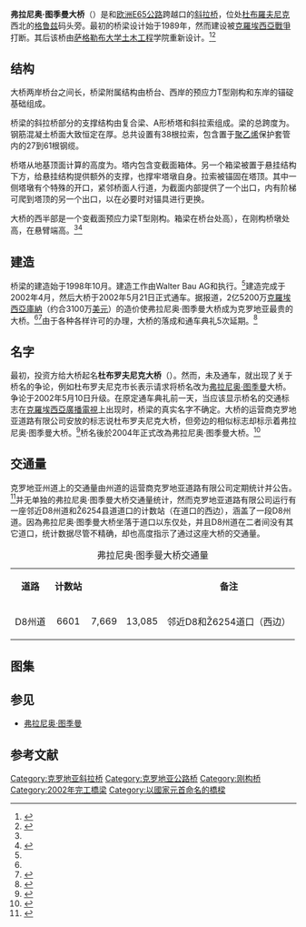 {{noteTA
|1=zh-hans:斜拉桥;zh-hk:斜拉橋;zh-tw:斜張橋;
}}
{{Infobox bridge
| bridge_name      = 弗拉尼奥·图季曼大桥
| native_name      = Most dr. Franja Tuđmana
| native_name_lang = hr
| image            = Dubrovnik-bridge.jpg
| image_size       = <!--图片宽度不带px，不填默认300。-->
| alt              = 远望大桥侧影的照片。阳光照在横跨杜布罗夫尼克河口的白色桥体上，蓝天白云青山绿水。全桥由一座钢筋混凝土单塔双索面斜拉桥和一座钢筋混凝土T型刚构在河中央联接而成，A字形的斜拉桥塔从河口边的码头拔地而起，T型刚构的桥墩则立在河口另一边。远山岩石裸露而呈现灰白色，山脚下是白墙红顶的一片居民区。
| caption          = <!--图片说明文字，本条目不需要。-->
| official_name    = <!--官方名字，本条目名已经是官方版了，不需要。-->
| other_name       = 杜布罗夫尼克大桥
| carries          = {{link-en|克罗地亚D8州道|D8 road (Croatia)}}、[[欧洲E65公路|欧洲E65公路]]
| crosses          = [[亚得里亚海|亚得里亚海]]滨{{link-en|杜布罗夫尼克河|Rijeka Dubrovačka}}口
| locale           = [[克罗地亚|克罗地亚]][[杜布羅夫尼克-內雷特瓦縣|杜布羅夫尼克-內雷特瓦縣]]<br />[[杜布罗夫尼克|杜布罗夫尼克]]
| owner            = <!--桥梁所有者-->
| maint            = {{link-en|克罗地亚道路有限公司|Hrvatske ceste}}
| id               = <!--桥梁官方编号-->
| id_type          = <!--编号类型。若无特别说明，默认为美国国家桥梁数据库编号。 -->
| website          = 
| architect        = <!--负责桥梁概念设计的第三方建筑师-->
| designer         = Građevinski fakultet, Zagreb<br>Zlatko Šavor <ref>{{cite | url=http://www.nacional.hr/clanak/22890/tvorac-najvecih-hrvatskih-mostova | title=Tvorac najvećih hrvatskih mostova | date=2006-01-30 | author=Eduard Šoštarić | language=hr | accessdate=2015-01-30 | archive-date=2012-07-07 | archive-url=https://www.webcitation.org/68ytW2oYH?url=http://www.nacional.hr/clanak/22890/tvorac-najvecih-hrvatskih-mostova | dead-url=no }}</ref>
| engineering      = <!--设计单位-->
| winner           = <!--所获奖项-->
| contracted_designer = <!--合同阶段的首席设计师-->
| design           = 斜拉桥－刚构桥
| material         = 钢筋混凝土
|length            = {{convert|518|m|ft|abbr=off}}
|width             = {{convert|14.2|m|ft|abbr=off}}
| height           = {{convert|141.5|m|ft|abbr=off}}
| mainspan         = {{convert|304.5|m|ft|abbr=off}}
| spans            = 3跨<!--桥跨数量-->
| pierswater       = <!--桥墩数量-->
| load             = <!--桥梁的最大负载重量-->
| clearance        = <!--桥面上方的通行净空高度-->
| below            = {{convert|50.3|m|ft|abbr=off}}
| life             = <!--桥梁设计的最大使用年限-->
| builder          = Walter-Bau AG <br> Konstruktor Split<ref>{{cite | url=http://gradnja.org/niskogradnja/192-mostovi-nai-svagranji.html | title=Gradnja - Mostovi naši svagdašnji | language=hr | accessdate=2015-01-30 | archive-date=2021-09-05 | archive-url=https://web.archive.org/web/20210905215208/https://gradnja.org/niskogradnja/192-mostovi-nai-svagranji.html | dead-url=no }}</ref>
| fabricator       = <!--建材生产商-->
| begin            = 1998年10月
| complete         = <!--完工日期-->
| cost             = 2亿5200万[[克羅埃西亞庫納|库纳]]（3800万美元）<ref>{{cite | url=http://www.triposo.com/poi/Franjo_TuC491man_Bridge_28Dubrovnik29 | title=FRANJO TUĐMAN BRIDGE | language=en | accessdate=2015-01-30 | archive-date=2014-08-10 | archive-url=https://web.archive.org/web/20140810084356/http://www.triposo.com/poi/Franjo_TuC491man_Bridge_28Dubrovnik29 | dead-url=no }}</ref>
| open             = 2002年5月11日
| inaugurated      = <!--启用典礼日期-->
| toll             = <!--桥梁通行费（假如收费的话）-->
| traffic          = <!--年平均日交通流量-->
| preceded         = <!--上游桥梁-->
| followed         = <!--下游桥梁-->
| heritage         = <!--文物古迹的保护状况（如：全国重点文物保护单位、世界遗产等）-->
| collapsed        = <!--倒塌、被毁、拆除的日期-->
| closed           = <!--关闭或停止使用的日期-->
| replaces         = <!--该桥梁替代的原有桥梁或轮渡服务等-->
| map_cue          = <!--地图项标题-->
| map_image        = <!--地图文件名-->
| map_alt          = <!--地图的替代文字（无法显示或看见图片时使用）-->
| map_text         = <!--地图的说明文字-->
| map_width        = <!--地图宽度（如：200px或15%）-->
| coordinates      = {{coord|42.668269|N|18.079419|E|region:HR_type:landmark|display=inline,title}}
| lat              = <!--经度（与上面“coordinate”参数相同，二选一填写。）-->
| long             = <!--纬度（与上面“coordinate”参数相同，二选一填写。）-->
| extra            = {{Location map | Croatia | label= | label_size= | lat=42.668269 | long=18.079419 | position= | width=300 | float=center | caption= }}
| references       = <!--本信息框的参考资料-->
}}

'''弗拉尼奥·图季曼大桥'''（{{lang-hr|Most dr. Franja Tuđmana}}）是{{link-en|克罗地亚D8州道|D8 road (Croatia)}}和[[欧洲E65公路|欧洲E65公路]]跨越{{link-en|杜布罗夫尼克河|Rijeka Dubrovačka}}口的[[斜拉桥|斜拉桥]]，位处[[杜布羅夫尼克|杜布羅夫尼克]]西北的[[格鲁兹|格鲁兹]]码头旁。最初的桥梁设计始于1989年，然而建设被[[克羅埃西亞戰爭|克羅埃西亞戰爭]]打断。其后该桥由[[萨格勒布大学|萨格勒布大学]][[土木工程|土木工程]]学院重新设计。<ref name="Ingenieur-Dubrovnik">{{cite news | newspaper = Ingenieur | url = http://www.ingenieurpress.com/konstrukcije/20-mostovi-nai-svagdanji.html | title = Our daily bridges | date = 2010-08-22 | language = hr | deadurl = yes | archiveurl = https://web.archive.org/web/20110123214452/http://www.ingenieurpress.com/konstrukcije/20-mostovi-nai-svagdanji.html | archivedate = 2011-01-23 }}</ref><ref name="Građevinar-Dubrovnik">{{cite journal | url=http://hrcak.srce.hr/file/17399 | title=Most preko Rijeke Dubrovačke | trans_title=杜布罗夫尼克河大桥 | journal=Građevinar | publisher=Croatian Society of Civil Engineers | location=萨格勒布 | date=2002-05-25 | volume=54 | issue= | pages=329–344 | language=hr | issn= | format=PDF | accessdate=2010-08-23 | archive-date=2012-04-01 | archive-url=https://web.archive.org/web/20120401214436/http://hrcak.srce.hr/file/17399 | dead-url=no }}</ref>

== 结构 ==
大桥两岸桥台之间长{{convert|518|m|ft|sing=on}}，桥梁附属结构由桥台、西岸的预应力T型刚构和东岸的锚碇基础组成。

桥梁的斜拉桥部分的支撑结构由复合梁、A形桥塔和斜拉索组成。梁的总跨度为{{convert|324.7|m|abbr=off}}。钢筋混凝土桥面大致恒定在{{convert|25|cm|abbr=off|sigfig=1}}厚。总共设置有38根拉索，包含置于[[聚乙烯|聚乙烯]]保护套管内的27到61根钢缆。

桥塔从地基顶面计算的高度为{{convert|141.5|m|abbr=off}}。塔内包含变截面箱体。另一个箱梁被置于悬挂结构下方，给悬挂结构提供额外的支撑，也撑牢塔墩自身。拉索被锚固在塔顶。其中一侧塔墩有个特殊的开口，紧邻桥面人行道，为截面内部提供了一个出口，内有阶梯可爬到塔顶的另一个出口，以在必要时对锚具进行更换。

大桥的西半部是一个变截面预应力梁T型刚构。箱梁在桥台处高{{convert|3.25|m|abbr=off}}），在刚构桥墩处高{{convert|8.22|m|abbr=off}}，在悬臂端高{{convert|3.2|m|abbr=off}}。<ref name="Građevinar-Dubrovnik"/><ref name="Konstruktor-Dubrovnik">{{cite news | newspaper = Konstruktor, Split | url = http://www.konstruktor-split.hr/reference/tabid/905/agentType/View/PropertyID/69/sortBy/cf6/PropertyTypeID/7/Default.aspx | title = Most Dubrovnik | trans_title = 杜布罗夫尼克大桥 | date = 2010-08-22 | language = hr | accessdate = 2015-01-30 | archive-date = 2009-10-05 | archive-url = https://web.archive.org/web/20091005031016/http://www.konstruktor-split.hr/reference/tabid/905/agentType/View/PropertyID/69/sortBy/cf6/PropertyTypeID/7/Default.aspx | dead-url = no }}</ref>

== 建造 ==
桥梁的建造始于1998年10月。建造工作由Walter Bau AG和{{link-en|Konstruktor|Konstruktor}}执行。<ref name="Građevinar-Dubrovnik"/>建造完成于2002年4月，然后大桥于2002年5月21日正式通车。据报道，2亿5200万[[克羅埃西亞庫納|克羅埃西亞庫納]]（约合3100万[[美元|美元]]）的造价使弗拉尼奥·图季曼大桥成为克罗地亚最贵的大桥。<ref name="Ingenieur-Dubrovnik"/><ref name="HRT-Dubrovnik">{{cite news | newspaper = [[克羅埃西亞廣播電視|克羅埃西亞廣播電視]] | url = http://www.hrt.hr/arhiv/2002/05/21/HRT0013.html | title = MOST PREKO RIJEKE DUBROVAČKE SLUŽBENO OTVOREN ZA PROMET | trans_title = 杜布罗夫尼克河大桥正式通车 | date = 2002-05-21 | language = hr | deadurl = yes | archiveurl = https://web.archive.org/web/20150201191057/http://www.hrt.hr/arhiv/2002/05/21/HRT0013.html | archivedate = 2015-02-01 }}</ref>由于各种各样许可的办理，大桥的落成和通车典礼5次延期。<ref name="HRT-Dubrovnik2">{{cite news | newspaper = [[克羅埃西亞廣播電視|克羅埃西亞廣播電視]] | url = http://www.hrt.hr/arhiv/2002/04/03/KRV.html | title = 481 m long Rijeka Dubrovačka Bridge open on the May 11 | date = 2002-04-03 | language = hr | deadurl = yes | archiveurl = https://web.archive.org/web/20081229063716/http://www.hrt.hr/arhiv/2002/04/03/KRV.html | archivedate = 2008-12-29 }}</ref>

== 名字 ==
最初，投资方{{link-en|克罗地亚道路有限公司|Hrvatske ceste}}给大桥起名'''杜布罗夫尼克大桥'''（{{lang-hr|Most Dubrovnik}}）。然而，未及通车，就出现了关于桥名的争论，例如杜布罗夫尼克市长表示请求将桥名改为[[弗拉尼奥·图季曼|弗拉尼奥·图季曼]]大桥。争论于2002年5月10日升级。在原定通车典礼前一天，当应该显示桥名的交通标志在[[克羅埃西亞廣播電視|克羅埃西亞廣播電視]]上出现时，桥梁的真实名字不确定。大桥的运营商克罗地亚道路有限公司安放的标志说杜布罗夫尼克大桥，但旁边的相似标志却标示着弗拉尼奥·图季曼大桥。<ref name="HRT-Dubrovnik1005">{{cite news | newspaper = [[克羅埃西亞廣播電視|克羅埃西亞廣播電視]] | url = http://www.hrt.hr/arhiv/2002/05/10/HRT0066.html | title = SUTRA SE OTVARA MOST DUBROVNIK ILI MOST dr. FRANJA TUĐMANA | trans_title = 杜布罗夫尼克大桥或弗拉尼奥·图季曼大桥明日开通 | date = 2002-05-10 | language = hr | deadurl = yes | archiveurl = https://web.archive.org/web/20150201191055/http://www.hrt.hr/arhiv/2002/05/10/HRT0066.html | archivedate = 2015-02-01 }}</ref>桥名後於2004年正式改為弗拉尼奥·图季曼大桥。<ref name="Vjesnik-Dubrovnik2004">{{cite news | newspaper = Vjesnik | url = http://www.vjesnik.hr/html/2004/04/24/Clanak.asp?r=unu&c=12 | title = Dubrovnik Bridge shall be called Franjo Tuđman Bridge | date = 2004-04-24 | language = hr }}{{dead link|date=2017年12月 |bot=InternetArchiveBot |fix-attempted=yes }}</ref>

== 交通量 ==
克罗地亚州道上的交通量由州道的运营商克罗地亚道路有限公司定期统计并公告。<ref name="HC-promet">{{cite news|newspaper=克罗地亚道路有限公司 |url=http://www.hrvatske-ceste.hr/WEB%20-%20Legislativa/brojenje-prometa/CroDig2009.pdf |title=Traffic counting on the roadways of Croatia in 2009 - digest |date=2010-05-01 |language=hr |deadurl=yes |archiveurl=https://web.archive.org/web/20110721100545/http://www.hrvatske-ceste.hr/WEB%20-%20Legislativa/brojenje-prometa/CroDig2009.pdf |archivedate=2011-07-21 }}</ref>并无单独的弗拉尼奥·图季曼大桥交通量统计，然而克罗地亚道路有限公司运行有一座邻近D8州道和Ž6254县道道口的计数站（在道口的西边），涵盖了一段D8州道。因為弗拉尼奥·图季曼大桥坐落于道口以东仅{{convert|1200|m|abbr=on}}处，并且D8州道在二者间没有其它道口，统计数据尽管不精确，却也高度指示了通过这座大桥的交通量。

{| class="wikitable"
|+弗拉尼奥·图季曼大桥交通量
|- 
| align=center | '''道路'''
| align=center | '''计数站'''
| align=center | '''{{link-en|年平均日交通量|Annual average daily traffic}}'''
| align=center | '''{{link-en|平均夏季日交通量|Annual average daily traffic#Average summer daily traffic}}'''
| align=center | '''备注'''
|-
| D8州道
| 6601 {{link-en|Zaton|Zaton, Dubrovnik-Neretva County}}
| align=center | 7,669
| align=center | 13,085
| 邻近D8和Ž6254道口（西边）
|}

==图集==
{{commons category|Franjo Tuđman bridge (Dubrovnik)}}
{{gallery|width= |height= |lines=3
|File:Franjo Tuđman bridge (Dubrovnik) - Flickr - jns001.jpg|大桥、格鲁兹码头与杜布罗夫尼克市
|File:Nice bridge!.jpg|斜拉桥部分、东岸桥台和锚碇
|File:MSC Musica in Dubrovnik, 2008.JPG|邮轮停靠在码头
|File:Aerial photograph of Franjo Tudjman Bridge.jpg|航拍大桥全景与码头
}}

== 参见 ==
* [[弗拉尼奥·图季曼|弗拉尼奥·图季曼]]

== 参考文献 ==
{{reflist}}

[[Category:克罗地亚斜拉桥|Category:克罗地亚斜拉桥]]
[[Category:克罗地亚公路桥|Category:克罗地亚公路桥]]
[[Category:刚构桥|Category:刚构桥]]
[[Category:2002年完工橋梁|Category:2002年完工橋梁]]
[[Category:以國家元首命名的橋樑|Category:以國家元首命名的橋樑]]